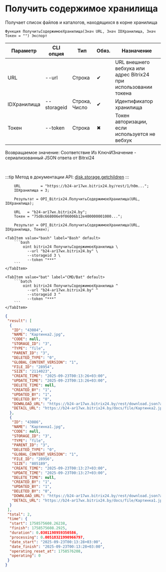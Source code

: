 ﻿---
sidebar_position: 5
description: Получить содержимое хранилища и другие функции для работы с Bitrix24 в Открытом пакете интеграций - бесплатной open-source библиотеке интеграций для 1С:Предприятие 8, OneScript и CLI
keywords: [1C, 1С, 1С:Предприятие, 1С:Предприятие 8.3, API, Интеграция, Сервисы, Обмен, OneScript, CLI, Bitrix24]
---


# Получить содержимое хранилища
 Получает список файлов и каталогов, находящихся в корне хранилища



`Функция ПолучитьСодержимоеХранилища(Знач URL, Знач IDХранилища, Знач Токен = "") Экспорт`

  | Параметр | CLI опция | Тип | Обяз. | Назначение |
  |-|-|-|-|-|
  | URL | --url | Строка | &#x2714; | URL внешнего вебхука или адрес Bitrix24 при использовании токена |
  | IDХранилища | --storageid | Строка, Число | &#x2714; | Идентификатор хранилища |
  | Токен | --token | Строка | &#x2716; | Токен авторизации, если используется не вебхук |

  
  Возвращаемое значение:   Соответствие Из КлючИЗначение - сериализованный JSON ответа от Bitrxi24

<br/>

:::tip
Метод в документации API: [disk.storage.getchildren](https://dev.1c-bitrix.ru/rest_help/disk/storage/disk_storage_getchildren.php)
:::
<br/>


```bsl title="Пример использования для 1С:Предприятие/OneScript"
    URL         = "https://b24-ar17wx.bitrix24.by/rest/1/h0m...";
    IDХранилища = 3;

    Результат = OPI_Bitrix24.ПолучитьСодержимоеХранилища(URL, IDХранилища);

    URL   = "b24-ar17wx.bitrix24.by";
    Токен = "75d8c668006e9f06006b12e400000001000...";

    Результат = OPI_Bitrix24.ПолучитьСодержимоеХранилища(URL, IDХранилища, Токен);
```
    

 <Tabs>
  
    <TabItem value="bash" label="Bash" default>
        ```bash
            oint bitrix24 ПолучитьСодержимоеХранилища \
              --url "b24-ar17wx.bitrix24.by" \
              --storageid 3 \
              --token "***"
        ```
    </TabItem>
  
    <TabItem value="bat" label="CMD/Bat" default>
        ```batch
            oint bitrix24 ПолучитьСодержимоеХранилища ^
              --url "b24-ar17wx.bitrix24.by" ^
              --storageid 3 ^
              --token "***"
        ```
    </TabItem>
</Tabs>


```json title="Результат"
{
 "result": [
  {
   "ID": "43084",
   "NAME": "Картинка2.jpg",
   "CODE": null,
   "STORAGE_ID": "3",
   "TYPE": "file",
   "PARENT_ID": "3",
   "DELETED_TYPE": "0",
   "GLOBAL_CONTENT_VERSION": "1",
   "FILE_ID": "28954",
   "SIZE": "2114023",
   "CREATE_TIME": "2025-09-23T00:13:26+03:00",
   "UPDATE_TIME": "2025-09-23T00:13:26+03:00",
   "DELETE_TIME": null,
   "CREATED_BY": "1",
   "UPDATED_BY": "1",
   "DELETED_BY": "0",
   "DOWNLOAD_URL": "https://b24-ar17wx.bitrix24.by/rest/download.json?auth=bbc9d168006e9f06006b12e40000000100000781e9b6433711eedbda5bc51f59ddaacf&token=disk%7CaWQ9NDMwODQmXz1kdEdVZlF6a1pXQzAzcGMxMWMxMjE2MjNXWG9mQmNqMA%3D%3D%7CImRvd25sb2FkfGRpc2t8YVdROU5ETXdPRFFtWHoxa2RFZFZabEY2YTFwWFF6QXpjR014TVdNeE1qRTJNak5YV0c5bVFtTnFNQT09fGJiYzlkMTY4MDA2ZTlmMDYwMDZiMTJlNDAwMDAwMDAxMDAwMDA3ODFlOWI2NDMzNzExZWVkYmRhNWJjNTFmNTlkZGFhY2Yi.7fz%2Ff2DGdPM7L7%2BkwOwWsLNrylr3RU7c%2BanGRSenynA%3D",
   "DETAIL_URL": "https://b24-ar17wx.bitrix24.by/docs/file/Картинка2.jpg"
  },
  {
   "ID": "43086",
   "NAME": "Картинка1.jpg",
   "CODE": null,
   "STORAGE_ID": "3",
   "TYPE": "file",
   "PARENT_ID": "3",
   "DELETED_TYPE": "0",
   "GLOBAL_CONTENT_VERSION": "1",
   "FILE_ID": "28956",
   "SIZE": "805189",
   "CREATE_TIME": "2025-09-23T00:13:27+03:00",
   "UPDATE_TIME": "2025-09-23T00:13:27+03:00",
   "DELETE_TIME": null,
   "CREATED_BY": "1",
   "UPDATED_BY": "1",
   "DELETED_BY": "0",
   "DOWNLOAD_URL": "https://b24-ar17wx.bitrix24.by/rest/download.json?auth=bbc9d168006e9f06006b12e40000000100000781e9b6433711eedbda5bc51f59ddaacf&token=disk%7CaWQ9NDMwODYmXz1xcVY5VHoxZkdJQVR5bjZvY0ZFNHFYbWFMUXBQMm13MQ%3D%3D%7CImRvd25sb2FkfGRpc2t8YVdROU5ETXdPRFltWHoxeGNWWTVWSG94WmtkSlFWUjVialp2WTBaRk5IRlliV0ZNVVhCUU1tMTNNUT09fGJiYzlkMTY4MDA2ZTlmMDYwMDZiMTJlNDAwMDAwMDAxMDAwMDA3ODFlOWI2NDMzNzExZWVkYmRhNWJjNTFmNTlkZGFhY2Yi.4RkfY4EnfahHRwLKyD1TLlgs8bW%2BQ823bGblAP5i30g%3D",
   "DETAIL_URL": "https://b24-ar17wx.bitrix24.by/docs/file/Картинка1.jpg"
  }
 ],
 "total": 2,
 "time": {
  "start": 1758575608.26238,
  "finish": 1758575608.2925,
  "duration": 0.0301198959350586,
  "processing": 0.00518321990966797,
  "date_start": "2025-09-23T00:13:28+03:00",
  "date_finish": "2025-09-23T00:13:28+03:00",
  "operating_reset_at": 1758576208,
  "operating": 0
 }
}
```
